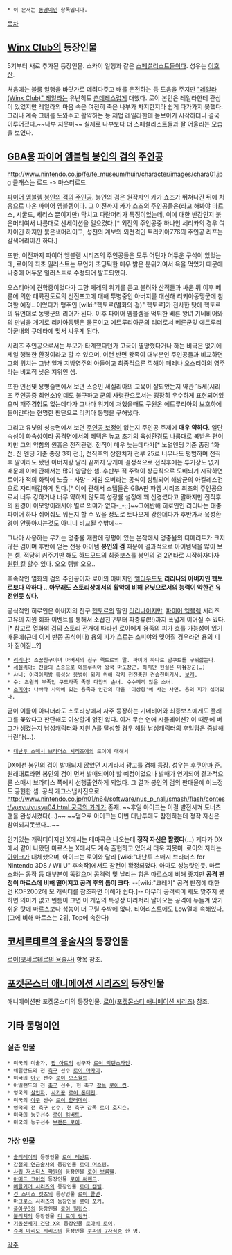  * 이 문서는 [[동명이인]] 항목입니다.

[[목차]]

== [[Winx Club]]의 등장인물 ==
5기부터 새로 추가된 등장인물. 스카이 일행과 같은 [[스페셜리스트]]들이다. 성우는 [[이호산]].

처음에는 블룸 일행을 바닷가로 데려다주고 배를 운전하는 등 도움을 주지만 [["레일라(Winx Club)" 레일라]]는 유난히도 [[츤데레]]스럽게 대했다. 로이 본인은 레일라한테 관심이 있었지만 레일라의 마음 속은 여전히 죽은 나부가 차지한지라 쉽게 다가가지 못했다. 그러나 계속 그녀를 도와주고 활약하는 등 제법 레일라한테 돋보이기 시작하더니 결국 이루어졌다.~~나부 지못미~~ 실제로 나부보다 더 스페셜리스트들과 잘 어울리는 모습을 보였다.

== [[GBA]]용 [[파이어 엠블렘 봉인의 검]]의 [[주인공]] ==
http://www.nintendo.co.jp/fe/fe_museum/huin/character/images/chara01.jpg
클래스는 로드 -> 마스터로드.

[[파이어 엠블렘 봉인의 검]]의 [[주인공]]. 봉인의 검은 원작자인 카가 쇼조가 뛰쳐나간 뒤에 처음으로 나온 파이어 엠블렘이다.
그 이전까지 카가 쇼조의 주인공들은(라고 해봐야 마르스, 시굴드, 세리스 뿐이지만) 닥치고 파란머리가 특징이었는데, 이에 대한 반감인지 붉은머리여서 나름대로 센세이션을 일으켰다.[* 외전의 주인공중 하나인 세리카의 경우 여자이긴 하지만 붉은색머리이고, 성전의 계보의 외전격인 트라키아776의 주인공 리프는 갈색머리이긴 하다.]

또한, 이전까지 파이어 엠블렘 시리즈의 주인공들은 모두 어딘가 어두운 구석이 있었는데, 로이의 최초 일러스트는 무언가 초딩틱한 매우 밝은 분위기여서 욕을 먹었기 때문에 나중에 어두운 일러스트로 수정되어 발표되었다.

오스티아에 견학중이었다가 고향 페레의 위기를 듣고 불려와 산적들과 싸운 뒤 이후 베른에 의한 대륙전토로의 선전포고에 대해 투병중인 아버지를 대신해 리키아동맹군에 참여할 예정.. 이었다가 맹주인 [wiki:"헥토르(열화의 검)" 헥토르]가 전사한 탓에 헥토르의 유언대로 동맹군의 리더가 된다. 이후 파이어 엠블렘을 먹튀한 베른 왕녀 기네비어와의 만남을 계기로 리키아동맹은 물론이고 에트루리아군의 리더로서 베른군및 에트루리아군내의 쿠데타에 맞서 싸우게 된다.

시리즈 주인공으로서는 부모가 타계했다던가 고국이 멸망했다거나 하는 비극은 없기에 제일 행복한 환경이라고 할 수 있으며, 이런 반면 왕족이 대부분인 주인공들과 비교하면 그의 위치는 그냥 일개 지방영주의 아들이고 최종적으론 끽해야 페레나 오스티아의 영주라는 비교적 낮은 지위인 셈.

또한 인선및 용병술면에서 보면 스승인 세실리아의 교육이 잘되었는지 약관 15세(시리즈 주인공중 최연소)인데도 불구하고 군의 사령관으로서는 굉장히 우수하게 표현되어있으며 패주경험도 없는데다가 그나마 위기에 처했을때도 구원온 에트루리아의 보호하에 들어간다는 현명한 판단으로 리키아 동맹을 구해냈다.

그리고 유닛의 성능면에서 보면 [[주인공 보정]]이 없는지 주인공 주제에 '''매우 약하다'''. 일단 속성이 화속성이라 공격면에서의 혜택은 높고 초기의 육성환경도 나름대로 복받은 편이지만 그의 약함의 원흉은 전직관련.
전직이 매우 늦는데다가[* 노멀엔딩 기준 종장 1화 전. 진 엔딩 기준 종장 3회 전.], 전직후의 상한치가 전부 25로 너무나도 평범하며 전직후 말이라도 탔던 아버지랑 달리 끝까지 땅개에 결정적으로 전직후에는 투기장도 없기 때문에 이에 관해서는 많이 암담한 셈. 후반부 적 주력이 상급직으로 도배되기 시작하면 로이가 적의 화력에 노출 - 사망 - 게임 오버라는 공식이 성립되어 해방군의 아킬레스건으로 자리매김하게 된다.[* 이에 관해서 스탭들은 GBA판 파엠 시리즈 최초의 주인공으로서 너무 강하거나 너무 약하지 않도록 성장률 설정에 꽤 신경썼다고 말하지만 전직후의 환경이 이모양이래서야 별로 의미가 없다-_-;;]~~그에반해 히로인인 리리나는 대충 파이어 하나 쥐어줘도 뭐든지 할 수 있을 정도로 토나오게 강한데다가 후반가서 육성환경이 안좋아지는것도 아니니 비교될 수밖에~~

그나마 사용하는 무기는 명중률 개판에 정평이 있는 본작에서 명중율의 디메리트가 크지 않은 검이며 후반에 얻는 전용 아이템 '''봉인의 검''' 때문에 결과적으로 아이템덕을 많이 보는 셈. 적당히 커주기만 해도 하드모드의 최종보스를 봉인의 검 2연타로 시작하자마자 [[원턴 킬]] 할수 있다. 오오 템빨 오오..

후속작인 열화의 검의 주인공이자 로이의 아버지인 [[엘리우드]]도 '''리리나의 아버지인 헥토르보다 약하다''' …'''아무래도 스토리상에서의 활약에 비해 유닛으로서의 능력이 약한건 유전인듯 싶다.'''

공식적인 히로인은 아버지의 친구 [[헥토르]]의 딸인 [[리리나]]이지만, [[파이어 엠블렘]] 시리즈 고유의 지원 회화 이벤트를 통해서 소꿉친구부터 파충류(!!!)까지 폭넓게 이어질 수 있다.[* 참고로 열화의 검의 스토리 전개에 따라선 로이에게 용족의 피가 흐를 가능성이 있기 때문에(근데 이게 반쯤 공식이다) 용의 피가 흐르는 소피야와 맺어질 경우라면 용의 피가 짙어질…?]

 * [[리리나]]: 소꿉친구이며 아버지의 친구 헥토르의 딸. 파이어 하나로 맘쿠트를 구워삷는다.
 * [[세실리아]]: 전술의 스승으로 에트루리아 왕국 마도장군. 하지만 현실은 마'''유'''장군(…)
 * 샤니: 이리아지방 특성상 용병이 되기 위해 각지 전전중인 견습천마기사. [[보케]].
 * 수: 초원의 부족인 쿠드라족 족장 다얀의 손녀. 수수께끼 많은 소녀.
 * [[소피야]]: 나바타 사막에 있는 용족과 인간의 마을 '이상향'에 사는 샤먼. 용의 피가 섞여있다.

굳이 이들이 아니더라도 스토리상에서 자주 등장하는 기네비어와 최종보스에게도 플래그를 꽃았다고 판단해도 이상할게 없진 않다. 이거 무슨 연애 시뮬레이션? 이 때문에 버그가 생겼는지 남성캐릭터와 지원 A를 달성할 경우 해당 남성캐릭터의 후일담은 증발해버린다(…).

 * [[대난투 스매시 브라더스 시리즈]]에의 로이에 대해서
DX에선 봉인의 검이 발매되지 않았던 시기라서 광고를 겸해 등장. 성우는 [[후쿠야마 준]]. 원래대로라면 봉인의 검이 먼저 발매되어야 할 예정이었으나 발매가 연기되어 결과적으론 스매시 브라더스 쪽에서 선행출연하게 되었다. 그 결과 봉인의 검의 판매율에 어느정도 공헌한 셈. 공식 개그스냅사진으로 [[http://www.nintendo.co.jp/n01/n64/software/nus_p_nalj/smash/flash/contest/yusyu/yusyu04.html 궁극의 카레]]가 존재. ~~후일 아이크는 이걸 발전시켜 도너츠맨을 완성시켰다(…)~~ ~~덤으로 아이크는 이번 대난투에도 참천하는데 정작 자신은 참여되지못했다...~~

인기있는 캐릭터이지만 X에서는 테마곡은 나오는데 '''정작 자신은 짤렸다'''(…) 게다가 DX에서 같이 나왔던 마르스는 X에서도 계속 출현하고 있어서 더욱 지못미. 로이의 자리는 [[아이크]]가 대체했으며, 아이크는 로이와 달리 [wiki:"대난투 스매시 브라더스 for Nintendo 3DS / Wii U" 후속작]에서도 참전이 확정되었다. 
아마도 성능탓인듯. 마르스와는 동작 등 대부분이 똑같으며 공격력 및 날리는 힘은 마르스에 비해 좋지만 '''공격 판정이 마르스에 비해 떨어지고 공격 후의 틈이 크다'''. --[wiki:"쿄레기" 공격 판정에 대한 건 KOF2002에 모 캐릭터를 참조하면 이해가 쉽다.]-- 아무리 공격력이 세도 맞추지 못하면 의미가 없고 빈틈이 크면 이 게임의 특성상 이리저리 날아오는 공격에 두들겨 맞기 쉬운 탓에 마르스보다 성능이 더 구릴 수밖에 없다. 티어리스트에도 Low열에 속해있다.(그에 비해 마르스는 2위, Top에 속한다)

== [[코세르테르의 용술사]]의 등장인물 ==
[[로이(코세르테르의 용술사)]] 항목 참조.

== [[포켓몬스터 애니메이션 시리즈]]의 등장인물 ==
애니메이션판 포켓몬스터의 등장인물. [[로이(포켓몬스터 애니메이션 시리즈)]] 참조.

== 기타 동명이인 ==
=== 실존 인물 ===
 * 미국의 미술가, [[팝 아트]]의 선구자 [[로이 릭턴스타인]].
 * 네덜란드의 전 [[축구]] 선수 [[로이 마카이]].
 * 미국의 [[야구]] 선수 [[로이 오스왈트]].
 * 아일랜드의 전 [[축구]] 선수, 현 축구 [[감독]] [[로이 킨]].
 * 영국의 [[살인자]], [[사기꾼]] [[로이 폰테인]].
 * 미국의 [[야구]] 선수 [[로이 할러데이]].
 * 영국의 전 [[축구]] 선수, 현 축구 [[감독]] [[로이 호지슨]].
 * 미국의 농구선수 [[로이 히버트]].
 * 미국의 농구선수 [[브랜든 로이]].

=== 가상 인물 ===
 * [[솔티레이]]의 등장인물 [[로이 레반트]].
 * [[강철의 연금술사]]의 등장인물 [[로이 머스탱]].
 * [[사립 저스티스 학원]]의 등장인물 [[로이 브롬웰]].
 * [[아머드 코어]]의 등장인물 [[로이 써랜드]].
 * [[메탈기어 시리즈]]의 등장인물 [[로이 캠벨]].
 * [[건 스미스 캣츠]]의 등장인물 [[로이 콜먼]].
 * [[마크로스]] 시리즈의 등장인물 [[로이 포커]].
 * [[폴아웃3]]의 등장인물 [[로이 필립스]].
 * [[블리치]]의 등장인물 [[디 로이 링커]].
 * [[기동신세기 건담 X]]의 등장인물 [[로아비 로이]].
 * [[슈퍼 마리오 시리즈]]의 등장인물 [[쿠파의 7자식]]중 한 명.

[[각주]]
